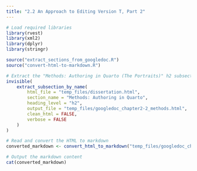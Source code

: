 ```yaml
---
title: "2.2 An Approach to Editing Version T, Part 2"
---
```


```r
# Load required libraries
library(rvest)
library(xml2)
library(dplyr)
library(stringr)

source("extract_sections_from_googledoc.R")
source("convert-html-to-markdown.R")
```

```r
# Extract the "Methods: Authoring in Quarto (The Portraits)" h2 subsection (suppress output)
invisible(
    extract_subsection_by_name(
        html_file = "temp_files/dissertation.html", 
        section_name = "Methods: Authoring in Quarto", 
        heading_level = "h2",
        output_file = "temp_files/googledoc_chapter2-2_methods.html", 
        clean_html = FALSE, 
        verbose = FALSE
    )
)

# Read and convert the HTML to markdown
converted_markdown <- convert_html_to_markdown("temp_files/googledoc_chapter2-2_methods.html")

# Output the markdown content
cat(converted_markdown)
```